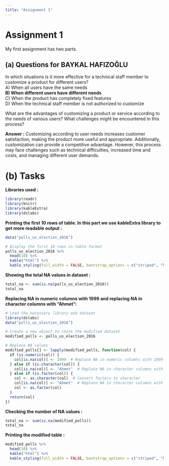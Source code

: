 ```yaml
---
title: "Assignment 1"
---
```


# Assignment 1

My first assignment has two parts.

## (a) Questions for BAYKAL HAFIZOĞLU

In which situations is it more effective for a technical staff member to customize a product for different users?\
A) When all users have the same needs\
**B) When different users have different needs**\
C) When the product has completely fixed features\
D) When the technical staff member is not authorized to customize

What are the advantages of customizing a product or service according to the needs of various users? What challenges might be encountered in this process?

**Answer :** Customizing according to user needs increases customer satisfaction, making the product more useful and appropriate. Additionally, customization can provide a competitive advantage. However, this process may face challenges such as technical difficulties, increased time and costs, and managing different user demands.

# (b) Tasks

**Libraries used :**

```r
library(readr)
library(knitr)
library(kableExtra)
library(dslabs)
```

**Printing the first 10 rows of table. In this part we use kableExtra library to get more readable output :**

```r
data("polls_us_election_2016")  

# Display the first 10 rows in table format
polls_us_election_2016 %>%
  head(10) %>%
  kable("html") %>%
  kable_styling(full_width = FALSE, bootstrap_options = c("striped", "hover", "condensed"))

```

**Showing the total NA values in dataset :**

```r
total_na <- sum(is.na(polls_us_election_2016))
total_na

```

**Replacing NA in numeric columns with 1999 and replacing NA in character columns with "Ahmet":**

```r

# Load the necessary library and dataset
library(dslabs)
data("polls_us_election_2016")

# Create a new object to store the modified dataset
modified_polls <- polls_us_election_2016

# Replace NA values
modified_polls[] <- lapply(modified_polls, function(col) {
  if (is.numeric(col)) {
    col[is.na(col)] <- 1999  # Replace NA in numeric columns with 1999
  } else if (is.character(col)) {
    col[is.na(col)] <- "Ahmet"  # Replace NA in character columns with "Ahmet"
  } else if (is.factor(col)) {
    col <- as.character(col)  # Convert factors to character
    col[is.na(col)] <- "Ahmet"  # Replace NA in character columns with "Ahmet"
    col <- as.factor(col) 
  }
  return(col)
})

```

**Checking the number of NA values :**

```r
total_na <- sum(is.na(modified_polls))
total_na
```

**Printing the modified table :**

```r
modified_polls %>%
  head(10) %>%
  kable("html") %>%
  kable_styling(full_width = FALSE, bootstrap_options = c("striped", "hover", "condensed"))
```
